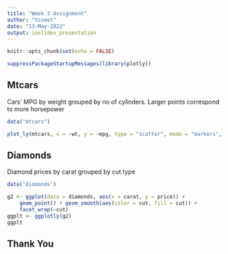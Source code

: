 ```yaml
---
title: "Week 3 Assignment"
author: "Vineet"
date: "13-May-2022"
output: ioslides_presentation
---
```


```r
knitr::opts_chunk$set(echo = FALSE)
```

```r
suppressPackageStartupMessages(library(plotly))
```

## Mtcars
Cars' MPG by weight grouped by no of cylinders. Larger points correspond to more horsepower
```r
data("mtcars")

plot_ly(mtcars, x = ~wt, y = ~mpg, type = "scatter", mode = "markers", color = ~as.factor(cyl), size = ~hp, fill = ~"")
```

## Diamonds
Diamond prices by carat grouped by cut type
```r
data("diamonds")

g2 <- ggplot(data = diamonds, aes(x = carat, y = price)) +
    geom_point() + geom_smooth(aes(color = cut, fill = cut)) +
    facet_wrap(~cut)
ggplt <- ggplotly(g2)
ggplt
```

## Thank You
